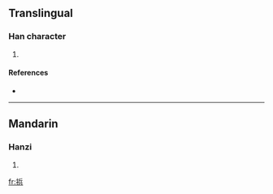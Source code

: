 ==Translingual==

===Han character===
{{Han char|rn=64|rad=手|as=07|sn=10|four=|canj=手人一金 (QOMC)}}

# {{defn|Han|sort=手07}}

====References====
* {{Han ref|kx=0434.241|hdz=31884.130|uh=6360|ud=25440}}

----

==Mandarin==

===Hanzi===
{{cmn-hanzi|pin=[[bāng]] ([[bang1]])|wg=pang<sup>1</sup>}}

# {{defn|Mandarin}}

[[fr:捠]]